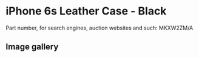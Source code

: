 # iPhone 6s Leather Case - Black

Part number, for search engines, auction websites and such: MKXW2ZM/A

## Image gallery

<div style={{ width: "768px" }}>
  <GalleryComponent
    images={[
      {
        original: "/everysource/MKXW2",
        thumbnail: "/everypreview/MKXW2",
      },
      {
        original: "/everysource/MKXW2_AV1_GOLD",
        thumbnail: "/everypreview/MKXW2_AV1_GOLD",
      },
      {
        original: "/everysource/MKXW2_AV1_SILVER",
        thumbnail: "/everypreview/MKXW2_AV1_SILVER",
      },
      {
        original: "/everysource/MKXW2_AV1_SPACE_GRAY",
        thumbnail: "/everypreview/MKXW2_AV1_SPACE_GRAY",
      }
    ]}
  />
</div>